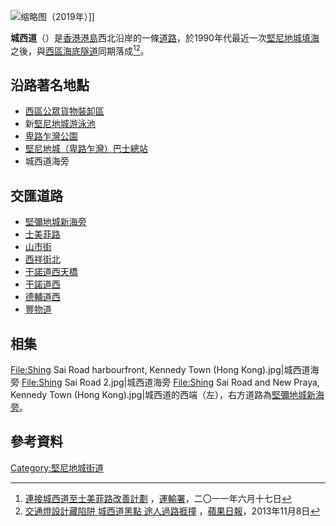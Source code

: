 {{Infobox Hong Kong Road
|   中文街道名稱    =  城西道
|   英文街道名稱    =  Shing Sai Road
|   圖片    =  Image:Hong Kong F5110.JPG 
|   圖片說明    = 城西道
|   路段總長度    =  0.9
|   車速限制    =  
|   行車線數量    =  雙線雙程
|   所在地區    =  [[香港島|香港島]]
|   起點    =  [[中西區_(香港)|中西區]][[堅尼地城|堅尼地城]] <br /> [[干諾道西|干諾道西]]行車天橋西端
|   終點    =  [[中西區_(香港)|中西區]][[堅尼地城|堅尼地城]] <br /> [[士美菲路|士美菲路]]及[[堅彌地城新海旁|堅彌地城新海旁]]交界
|   通車日期    =  1997年
}}
[[File:Cy_island_1.jpg|缩略图]]（2019年）]]

'''城西道'''（{{lang-en|'''Shing Sai Road'''}}）是[[香港|香港]][[香港島|港島]]西北沿岸的一條[[道路|道路]]，於1990年代最近一次[[堅尼地城|堅尼地城]][[填海|填海]]之後，與[[西區海底隧道|西區海底隧道]]同期落成<ref>[http://www.districtcouncils.gov.hk/archive/central_d/pdf/ttc/2011/CW_TTC_2011_43_TC.pdf 連接城西道至士美菲路改善計劃] {{Wayback|url=http://www.districtcouncils.gov.hk/archive/central_d/pdf/ttc/2011/CW_TTC_2011_43_TC.pdf |date=20160304111046 }}，[[運輸署|運輸署]]，二〇一一年六月十七日</ref><ref>[http://hk.apple.nextmedia.com/news/art/20131108/18499033 交通燈設計藏陷阱 城西道黑點 途人過路捱撞] {{Wayback|url=http://hk.apple.nextmedia.com/news/art/20131108/18499033 |date=20160304124102 }}，[[蘋果日報|蘋果日報]]，2013年11月8日</ref>。

==沿路著名地點==
*[[西區公眾貨物裝卸區|西區公眾貨物裝卸區]]
*新[[堅尼地城游泳池|堅尼地城游泳池]]
*[[卑路乍灣公園|卑路乍灣公園]]
*[[堅尼地城（卑路乍灣）巴士總站|堅尼地城（卑路乍灣）巴士總站]]
*城西道海旁
==交匯道路==
*[[堅彌地城新海旁|堅彌地城新海旁]]
*[[士美菲路|士美菲路]]
*[[山市街|山市街]]
*[[西祥街北|西祥街北]]
*[[干諾道西天橋|干諾道西天橋]]
*[[干諾道西|干諾道西]]
*[[德輔道|德輔道西]]
*[[豐物道|豐物道]]

==相集==
<gallery>
File:Shing Sai Road harbourfront, Kennedy Town (Hong Kong).jpg|城西道海旁
File:Shing Sai Road 2.jpg|城西道海旁
File:Shing Sai Road and New Praya, Kennedy Town (Hong Kong).jpg|城西道的西端（左），右方道路為[[堅彌地城新海旁|堅彌地城新海旁]]。
</gallery>

==參考資料==
<references />

{{HK-road-stub}}

[[Category:堅尼地城街道|Category:堅尼地城街道]]